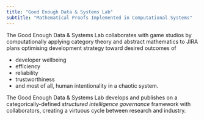 ```yaml
---
title: "Good Enough Data & Systems Lab"
subtitle: "Mathematical Proofs Implemented in Computational Systems"
---
```


The Good Enough Data & Systems Lab collaborates with game studios by computationally applying category theory and abstract mathematics to JIRA plans optimising development strategy toward desired outcomes of  

- developer wellbeing
- efficiency
- reliability
- trustworthiness
- and most of all, human intentionality in a chaotic system.

The Good Enough Data & Systems Lab develops and publishes on a categorically-defined *structured intelligence governance* framework with collaborators, creating a virtuous cycle between research and industry. 